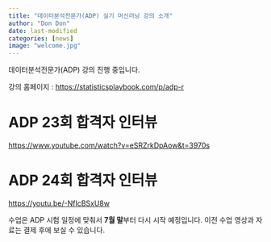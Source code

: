 ```yaml
---
title: "데이터분석전문가(ADP) 실기 머신러닝 강의 소개"
author: "Don Don"
date: last-modified
categories: [news]
image: "welcome.jpg"
---
```


데이터분석전문가(ADP) 강의 진행 중입니다. 

강의 홈페이지 : <https://statisticsplaybook.com/p/adp-r>

# ADP 23회 합격자 인터뷰

<https://www.youtube.com/watch?v=eSRZrkDpAow&t=3970s>

# ADP 24회 합격자 인터뷰 

<https://youtu.be/-NfIcBSxU8w>

수업은 ADP 시험 일정에 맞춰서 **7월 말**부터 다시 시작 예정입니다. 이전 수업 영상과 자료는 결제 후에 보실 수 있습니다. 